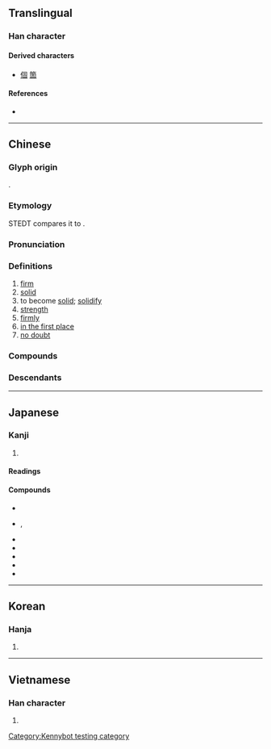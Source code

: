 {{also|周}}
{{character info/new}}
==Translingual==
{{stroke order|type=animate}}

===Han character===
{{Han char|rn=31|rad=囗|as=05|sn=8|four=60604|canj=WJR|ids=⿴囗古}}

====Derived characters====
* [[個]] [[箇]]

====References====
* {{Han ref|kx=0218.030|dkj=04745|dj=0445.230|hdz=10716.090|uh=56FA|ud=22266|bh=A954|bd=43348}}

----

==Chinese==
{{zh-forms}}

===Glyph origin===
{{Han etyl}}
{{Han compound|ls=psc|c1=s|c2=p|囗|古}}.

===Etymology===
STEDT compares it to {{inh|zh|sit-pro|*r-ka||earth; ground; soil}}. 

===Pronunciation===
{{zh-pron
|m=gù
|c=gu3
|h=pfs=ku
|mn=kò͘
|mn-t=gu3
|mc=y
|oc=y
|ma=
|cat=a,v,n,adv
}}

===Definitions===
{{zh-hanzi}}

# [[firm]]
# [[solid]]
# to become [[solid]]; [[solidify]]
# [[strength]]
# [[firmly]]
# [[in the first place]]
# [[no doubt]]

===Compounds===
{{zh-der|固步自封|固辭|固氮|固定|固定匯率|固定價格|固定資產|固陋|固然|固若金湯|固沙林|固守|固態|固體|固體潮|固體電路|固習|固相|固有|固執|固著/固着|固定資本|固氮菌|凝固|固定重音|保固|凝固點|北固樓|丁固生松|北固山|固疾|埴固|固徵|固接|恪固|保固期|固有文化|巧固球|固知|強固|固執己見|固非|固時俗|固蒂|固姑|固宜|固本|固定液|固定詞組|安固|固無|固窮|固定成本|固定作用|固壽|固讓|固請|固氮作用|堅固|固遜|固節|固有道德|固定格式|固金甌|凝固劑|不固|固有國籍|僵固|固結|根深柢固|盤石之固|深根固本|根深蒂固|深根固柢|持祿固寵|深閉固距|牢固|擇善固執|稽固|穩固|磐石之固|根深固本|擁兵自固|盤固草|滯固|理固當然|深根固蒂|推亡固存|欲取固與|鞏固|負固|膠固|超固態|補氣固表|老頑固|負固不悛|負固不服|裕固族|覆盂之固|膽固醇|藏舟難固|類固醇|靳固|防固|險固|鄙固|血液凝固|貞固|頑固|本固枝榮}}

===Descendants===
{{CJKV||こ|고|cố}}

----

==Japanese==

===Kanji===
{{ja-kanji|grade=4|rs=囗05}}

# {{rfdef|ja|sort=囗05}}

====Readings====
{{ja-readings
|goon=く
|kanon=こ
|kun=かた-める, かため, かた-まる, かた-い
}}

====Compounds====
* {{ja-r|固%形|こ%けい}}
* {{ja-r|固%執|こ%しつ}}, {{ja-r|固%執|こ%しゅう}}
* {{ja-r|固%守|こ%しゅ}}
* {{ja-r|固%相|こ%そう|[[solid phase]]}}
* {{ja-r|固%体|こ%たい}}
* {{ja-r|固%定|こ%てい}}
* {{ja-r|固%有|こ%ゆう}}

----

==Korean==

===Hanja===
{{ko-hanja|hangeul=고|rv=go|mr=ko}}

# {{rfdef|ko|sort=囗05}}

----

==Vietnamese==

===Han character===
{{vi-hantu|[[cố]], [[có]], [[cuá]]|rs=囗05}}

# {{rfdef|vi|sort=囗05}}

[[Category:Kennybot testing category]]